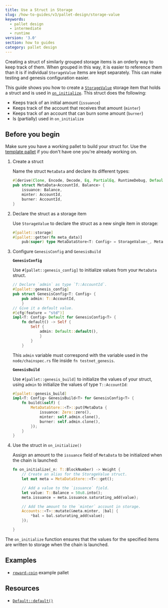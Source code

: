 ```yaml
---
title: Use a Struct in Storage
slug: /how-to-guides/v3/pallet-design/storage-value
keywords:
  - pallet design
  - intermediate
  - runtime
version: '3.0'
section: how to guides
category: pallet design
---
```


Creating a struct of similarly grouped storage items is an orderly way to keep track of them. 
When grouped in this way, it is easier to reference them than it is if individual `StorageValue` items are kept separately.
This can make testing and genesis configuration easier.

This guide shows you how to create a [`StorageValue`](/rustdocs/latest/frame_support/storage/trait.StorageValue.html) storage item that holds a struct and is used in [`on_initialize`](/rustdocs/latest/frame_support/traits/trait.Hooks.html#method.on_initialize). 
This struct does the following:

- Keeps track of an initial amount (`issuance`)
- Keeps track of the account that receives that amount (`minter`)
- Keeps track of an account that can burn some amount (`burner`)
- Is (partially) used in `on_initialize`

## Before you begin

Make sure you have a working pallet to build your struct for. 
Use the [template pallet](https://github.com/substrate-developer-hub/substrate-node-template/blob/main/pallets/template/src/lib.rs) if you don't have one you're already working on.

1. Create a struct

	Name the struct `MetaData` and declare its different types:

	```rust
	#[derive(Clone, Encode, Decode, Eq, PartialEq, RuntimeDebug, Default)]
	pub struct MetaData<AccountId, Balance> {
		issuance: Balance,
		minter: AccountId,
		burner: AccountId,
	}
	```

1. Declare the struct as a storage item

	Use `StorageValue` to declare the struct as a new single item in storage:

	```rust
	#[pallet::storage]
	#[pallet::getter(fn meta_data)]
		pub(super) type MetaDataStore<T: Config> = StorageValue<_, MetaData<T::AccountId, T::Balance>, ValueQuery>;
	```

1. Configure `GenesisConfig` and `GenesisBuild`

	**`GenesisConfig`**

	Use `#[pallet::genesis_config]` to initialize values from your `MetaData` struct. 

	```rust
	// Declare `admin` as type `T::AccountId`.
	#[pallet::genesis_config]
	pub struct GenesisConfig<T: Config> {
		pub admin: T::AccountId,
		}
	// Give it a default value.
	#[cfg(feature = "std")]
	impl<T: Config> Default for GenesisConfig<T> {
		fn default() -> Self {
			Self {
				admin: Default::default(),
				}
			}
		}
	```
	This `admin` variable must correspond with the variable used in the `node/chainspec.rs` file inside `fn testnet_genesis`.

	**`GenesisBuild`**

	Use `#[pallet::genesis_build]` to initialize the values of your struct, using `admin` to initialize the values of type `T::AccountId`:

	```rust
	#[pallet::genesis_build]
	impl<T: Config> GenesisBuild<T> for GenesisConfig<T> {
		fn build(&self) {
			MetaDataStore::<T>::put(MetaData {
				issuance: Zero::zero(),
				minter: self.admin.clone(),
				burner: self.admin.clone(),
			});
		}
	}
	```

1. Use the struct in `on_initialize()`

	Assign an amount to the `issuance` field of `MetaData` to be initialized when the chain is launched:

	```rust
	fn on_initialize(_n: T::BlockNumber) -> Weight {
		// Create an alias for the StorageValue struct.
		let mut meta = MetaDataStore::<T>::get();

		// Add a value to the `issuance` field.
		let value: T::Balance = 50u8.into();
		meta.issuance = meta.issuance.saturating_add(value);

		// Add the amount to the `minter` account in storage.
		Accounts::<T>::mutate(&meta.minter, |bal| {
			*bal = bal.saturating_add(value);
		});

	}
	```
	
The `on_initialize` function ensures that the values for the specified items are written to storage when the chain is launched.

## Examples

- [`reward-coin`](https://github.com/substrate-developer-hub/substrate-how-to-guides/blob/d3602a66d66be5b013f2e3330081ea4e0d6dd978/example-code/template-node/pallets/reward-coin/src/lib.rs#L24-L29) example pallet

## Resources

- [`Default::default()`](/rustdocs/latest/sp_std/default/trait.Default.html)

